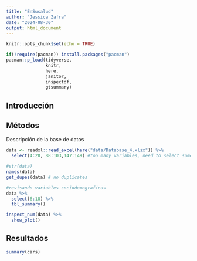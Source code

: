 ```yaml
---
title: "EnSusalud"
author: "Jessica Zafra"
date: "2024-08-30"
output: html_document
---
```


```r
knitr::opts_chunk$set(echo = TRUE)
```

```r

if(!require(pacman)) install.packages("pacman")
pacman::p_load(tidyverse, 
               knitr, 
               here,
               janitor,
               inspectdf,
               gtsummary)

```

## Introducción

## Métodos

Descripción de la base de datos

```r

data <- readxl::read_excel(here("data/Database_4.xlsx")) %>% 
  select(4:28, 88:103,147:149) #too many variables, need to select some and then clean

#str(data)
names(data) 
get_dupes(data) # no duplicates

#revisando variables sociodemograficas
data %>% 
  select(6:18) %>% 
  tbl_summary()

inspect_num(data) %>% 
  show_plot()

```

## Resultados

```r
summary(cars)
```

